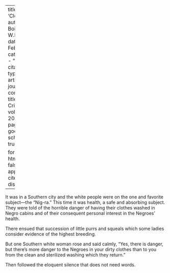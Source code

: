 
---
title: 'Clothes'
author: Du Bois, W.E.B.
date: Feb. 1920
categories: 
  - ""
citation: 
  type: article-journal
  container-title: The Crisis
  volume: 20
  issue: 4
  page: 166
google-scholar: true

format:
  html:
    toc: false
    appendix-cite-as: display
---



It was in a Southern city and the white people were on the one and
favorite subject---the "Nig-ra." This time it was health, a safe and
absorbing subject. They were told of the horrible danger of having their
clothes washed in Negro cabins and of their consequent personal interest
in the Negroes' health.

There ensued that succession of little purrs and squeals which some
ladies consider evidence of the highest breeding.

But one Southern white woman rose and said calmly, "Yes, there is
danger, but there's more danger to the Negroes in your dirty clothes
than to you from the clean and sterilized washing which they return."

Then followed the eloquent silence that does not need words.


